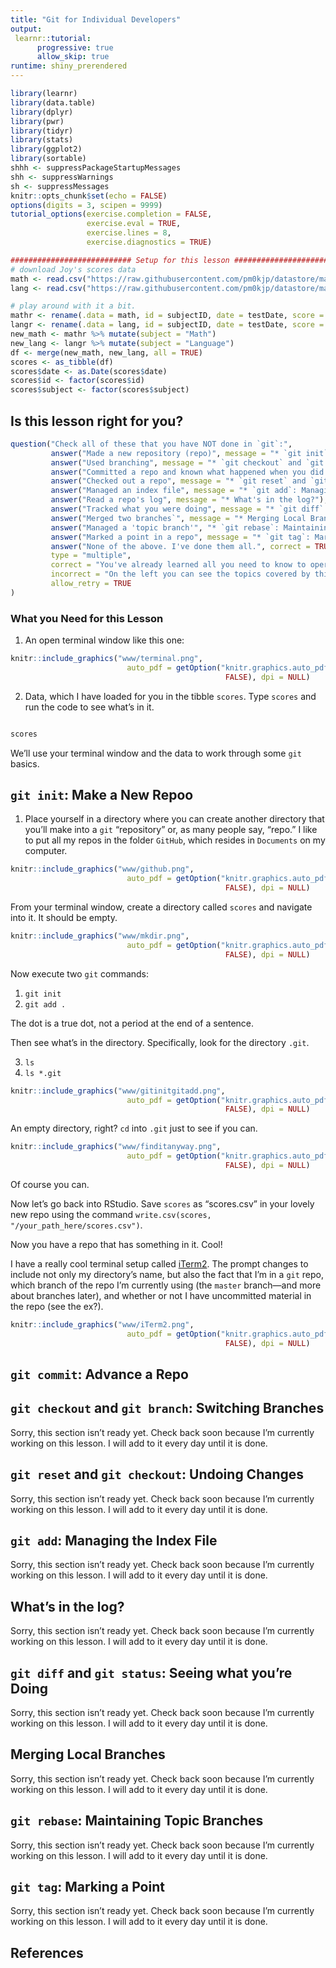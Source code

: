 ```yaml
---
title: "Git for Individual Developers"
output: 
 learnr::tutorial:
      progressive: true
      allow_skip: true
runtime: shiny_prerendered
---
```


```r
library(learnr)
library(data.table)
library(dplyr)
library(pwr)
library(tidyr)
library(stats)
library(ggplot2)
library(sortable)
shhh <- suppressPackageStartupMessages
shh <- suppressWarnings
sh <- suppressMessages
knitr::opts_chunk$set(echo = FALSE)
options(digits = 3, scipen = 9999)
tutorial_options(exercise.completion = FALSE,
                 exercise.eval = TRUE,
                 exercise.lines = 8,
                 exercise.diagnostics = TRUE)

########################### Setup for this lesson #######################################
# download Joy's scores data
math <- read.csv("https://raw.githubusercontent.com/pm0kjp/datastore/master/fakeMath.csv")
lang <- read.csv("https://raw.githubusercontent.com/pm0kjp/datastore/master/fakeLang.csv")

# play around with it a bit.
mathr <- rename(.data = math, id = subjectID, date = testDate, score = mathScore)
langr <- rename(.data = lang, id = subjectID, date = testDate, score = languageScore)
new_math <- mathr %>% mutate(subject = "Math")
new_lang <- langr %>% mutate(subject = "Language")
df <- merge(new_math, new_lang, all = TRUE)
scores <- as_tibble(df)
scores$date <- as.Date(scores$date)
scores$id <- factor(scores$id)
scores$subject <- factor(scores$subject)
```

## Is this lesson right for you?

```r
question("Check all of these that you have NOT done in `git`:",
         answer("Made a new repository (repo)", message = "* `git init`: Make a New Repo"),
         answer("Used branching", message = "* `git checkout` and `git branch`: Switching Branches"),
         answer("Committed a repo and known what happened when you did it", message = "* `git commit`: Advance a Repo"),
         answer("Checked out a repo", message = "* `git reset` and `git checkout`: Undoing Changes"),
         answer("Managed an index file", message = "* `git add`: Managing the Index File"),
         answer("Read a repo's log", message = "* What's in the log?"),
         answer("Tracked what you were doing", message = "* `git diff` and `git status`: Seeing what you're Doing"),
         answer("Merged two branches`", message = "* Merging Local Branches"),
         answer("Managed a 'topic branch'", "* `git rebase`: Maintaining Topic Branches"),
         answer("Marked a point in a repo", message = "* `git tag`: Marking a Point"),
         answer("None of the above. I've done them all.", correct = TRUE, message = "You can skip this tutorial, but remember that you can also use it as a reference."),
         type = "multiple",
         correct = "You've already learned all you need to know to operate as an individual developer using `git`.",
         incorrect = "On the left you can see the topics covered by this tutorial. Here are the ones you should visit to fill the gaps in your knowledge of using `git` as an individual developer:",
         allow_retry = TRUE
)
```

### What you Need for this Lesson

1. An open terminal window like this one:  

```r
knitr::include_graphics("www/terminal.png", 
                          auto_pdf = getOption("knitr.graphics.auto_pdf", 
                                                FALSE), dpi = NULL)
```

2. Data, which I have loaded for you in the tibble `scores`. Type `scores` and run the code to see what's in it. 

```r

```
```r
scores
```


We'll use your terminal window and the data to work through some `git` basics.


## `git init`: Make a New Repoo

1. Place yourself in a directory where you can create another directory that you'll make into a `git` "repository" or, as many people say, "repo." I like to put all my repos in the folder `GitHub`, which resides in `Documents` on my computer. 

```r
knitr::include_graphics("www/github.png", 
                          auto_pdf = getOption("knitr.graphics.auto_pdf", 
                                                FALSE), dpi = NULL)
```

From your terminal window, create a directory called `scores` and navigate into it. It should be empty.

```r
knitr::include_graphics("www/mkdir.png", 
                          auto_pdf = getOption("knitr.graphics.auto_pdf", 
                                                FALSE), dpi = NULL)
```

Now execute two `git` commands:

1. `git init`    
2. `git add .`

The dot is a true dot, not a period at the end of a sentence.

Then see what's in the directory. Specifically, look for the directory `.git`. 

3. `ls` 
4. `ls *.git`

```r
knitr::include_graphics("www/gitinitgitadd.png", 
                          auto_pdf = getOption("knitr.graphics.auto_pdf", 
                                                FALSE), dpi = NULL)
```

An empty directory, right? `cd` into `.git` just to see if you can. 

```r
knitr::include_graphics("www/finditanyway.png", 
                          auto_pdf = getOption("knitr.graphics.auto_pdf", 
                                                FALSE), dpi = NULL)
```

Of course you can. 

Now let's go back into RStudio. Save `scores` as "scores.csv" in your lovely new repo using the command `write.csv(scores, "/your_path_here/scores.csv")`.

Now you have a repo that has something in it. Cool!

I have a really cool terminal setup called [iTerm2](https://iterm2.com). The prompt changes to include not only my directory's name, but also the fact that I'm in a `git` repo, which branch of the repo I'm currently using (the `master` branch---and more about branches later), and whether or not I have uncommitted material in the repo (see the ex?).  

```r
knitr::include_graphics("www/iTerm2.png", 
                          auto_pdf = getOption("knitr.graphics.auto_pdf", 
                                                FALSE), dpi = NULL)
```

## `git commit`: Advance a Repo


## `git checkout` and `git branch`: Switching Branches

Sorry, this section isn't ready yet. Check back soon because I'm currently working on this lesson. I will add to it every day until it is done.

## `git reset` and `git checkout`: Undoing Changes

Sorry, this section isn't ready yet. Check back soon because I'm currently working on this lesson. I will add to it every day until it is done.

## `git add`: Managing the Index File

Sorry, this section isn't ready yet. Check back soon because I'm currently working on this lesson. I will add to it every day until it is done.

## What's in the log? 

Sorry, this section isn't ready yet. Check back soon because I'm currently working on this lesson. I will add to it every day until it is done.

## `git diff` and `git status`: Seeing what you're Doing

Sorry, this section isn't ready yet. Check back soon because I'm currently working on this lesson. I will add to it every day until it is done.

## Merging Local Branches

Sorry, this section isn't ready yet. Check back soon because I'm currently working on this lesson. I will add to it every day until it is done.

## `git rebase`: Maintaining Topic Branches

Sorry, this section isn't ready yet. Check back soon because I'm currently working on this lesson. I will add to it every day until it is done.

## `git tag`: Marking a Point

Sorry, this section isn't ready yet. Check back soon because I'm currently working on this lesson. I will add to it every day until it is done.

## References


